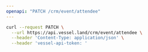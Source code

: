 ```yaml
---
openapi: "PATCH /crm/event/attendee"
---
```


<RequestExample>

```bash Request
curl --request PATCH \
  --url https://api.vessel.land/crm/event/attendee \
  --header 'Content-Type: application/json' \
  --header 'vessel-api-token: '
```

</RequestExample>
